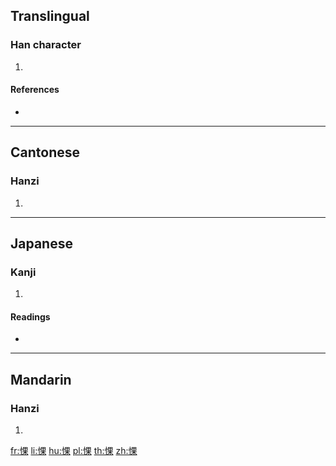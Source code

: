 ==Translingual==

===Han character===
{{Han char|rn=61|rad=心|as=08|sn=11|four=96094|canj=PWD|ids=⿰忄果}}

# {{defn|Han|sort=心08}}

====References====
* {{Han ref|kx=0390.040|dkj=10760|dj=0724.040|hdz=42315.050|uh=60C8|ud=24776|bh=D55D|bd=54621}}

----

==Cantonese==

===Hanzi===
{{yue-hanzi|jyut=[[gwo2]]|y=gwo2}}

# {{defn|lang=yue|sort=心08}}

----

==Japanese==

===Kanji===
{{ja-kanji|grade=|rs=心08}}

# {{defn|lang=ja|sort=心08}}

====Readings====
* {{ja-readings|on=[[か]] (ka)|kun=[[いさましい]] (isamashii)}}

----

==Mandarin==

===Hanzi===
{{cmn-hanzi|pin=[[guǒ]] ([[guo3]])|wg=kuo<sup>3</sup>}}

# {{defn|lang=cmn|sort=心08}}

[[fr:惈]]
[[li:惈]]
[[hu:惈]]
[[pl:惈]]
[[th:惈]]
[[zh:惈]]